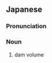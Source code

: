 ==Japanese==
{{ja-kanjitab|てい|たい|せき|yomi=on}}

===Pronunciation===
{{ja-pron|ていたいせき|y=on}}

===Noun===
{{ja-noun|ていたいせき}}

# dam volume